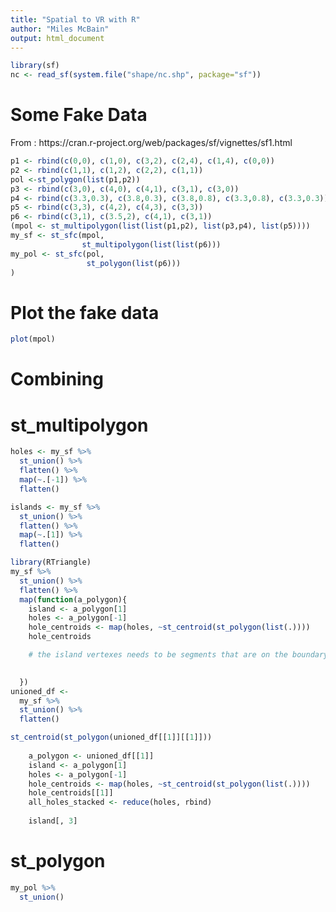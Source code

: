 ```yaml
---
title: "Spatial to VR with R"
author: "Miles McBain"
output: html_document
---
```


```r
library(sf)
nc <- read_sf(system.file("shape/nc.shp", package="sf"))
```

# Some Fake Data

From : https://cran.r-project.org/web/packages/sf/vignettes/sf1.html

```r
p1 <- rbind(c(0,0), c(1,0), c(3,2), c(2,4), c(1,4), c(0,0))
p2 <- rbind(c(1,1), c(1,2), c(2,2), c(1,1))
pol <-st_polygon(list(p1,p2))
p3 <- rbind(c(3,0), c(4,0), c(4,1), c(3,1), c(3,0))
p4 <- rbind(c(3.3,0.3), c(3.8,0.3), c(3.8,0.8), c(3.3,0.8), c(3.3,0.3))[5:1,]
p5 <- rbind(c(3,3), c(4,2), c(4,3), c(3,3))
p6 <- rbind(c(3,1), c(3.5,2), c(4,1), c(3,1))
(mpol <- st_multipolygon(list(list(p1,p2), list(p3,p4), list(p5))))
my_sf <- st_sfc(mpol, 
                st_multipolygon(list(list(p6)))
my_pol <- st_sfc(pol,
                 st_polygon(list(p6)))
)
```
# Plot the fake data
```r
plot(mpol)
```
# Combining
# st_multipolygon
```r
holes <- my_sf %>%
  st_union() %>%
  flatten() %>%
  map(~.[-1]) %>%
  flatten()

islands <- my_sf %>%
  st_union() %>%
  flatten() %>%
  map(~.[1]) %>%
  flatten() 

library(RTriangle)
my_sf %>%
  st_union() %>%
  flatten() %>%
  map(function(a_polygon){
    island <- a_polygon[1] 
    holes <- a_polygon[-1]
    hole_centroids <- map(holes, ~st_centroid(st_polygon(list(.))))
    hole_centroids

    # the island vertexes needs to be segments that are on the boundary
      

  })   
unioned_df <-  
  my_sf %>%
  st_union() %>%
  flatten()

st_centroid(st_polygon(unioned_df[[1]][[1]]))
    
    a_polygon <- unioned_df[[1]]
    island <- a_polygon[1] 
    holes <- a_polygon[-1]
    hole_centroids <- map(holes, ~st_centroid(st_polygon(list(.))))
    hole_centroids[[1]]
    all_holes_stacked <- reduce(holes, rbind)
    
    island[, 3]
```
# st_polygon
```r
my_pol %>%
  st_union()

```